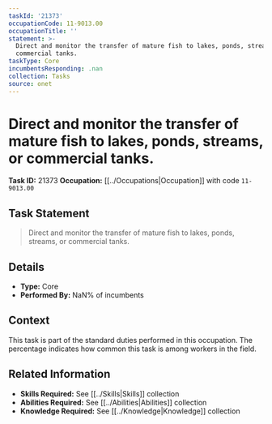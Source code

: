 ```yaml
---
taskId: '21373'
occupationCode: 11-9013.00
occupationTitle: ''
statement: >-
  Direct and monitor the transfer of mature fish to lakes, ponds, streams, or
  commercial tanks.
taskType: Core
incumbentsResponding: .nan
collection: Tasks
source: onet
---
```

# Direct and monitor the transfer of mature fish to lakes, ponds, streams, or commercial tanks.

**Task ID:** 21373
**Occupation:** [[../Occupations|Occupation]] with code `11-9013.00`

## Task Statement

> Direct and monitor the transfer of mature fish to lakes, ponds, streams, or commercial tanks.

## Details

- **Type:** Core
- **Performed By:** NaN% of incumbents

## Context

This task is part of the standard duties performed in this occupation. The percentage indicates how common this task is among workers in the field.

## Related Information

- **Skills Required:** See [[../Skills|Skills]] collection
- **Abilities Required:** See [[../Abilities|Abilities]] collection
- **Knowledge Required:** See [[../Knowledge|Knowledge]] collection
